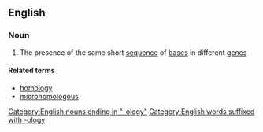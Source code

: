 ==English==

===Noun===
{{en-noun|microhomologies}}

# {{context|genetics|lang=en}} The presence of the same short [[sequence]] of [[base]]s in different [[gene]]s

====Related terms====
* [[homology]]
* [[microhomologous]]
[[Category:English nouns ending in "-ology"]]
[[Category:English words suffixed with -ology]]